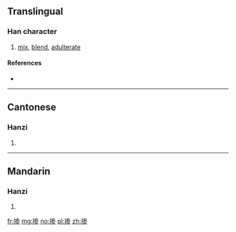 {{also|摻}}
==Translingual==

===Han character===
{{Han char|rn=64|rad=手|as=08|sn=11|four=|canj=QIKH|ids=⿰扌参}}

# [[mix]], [[blend]], [[adulterate]]

====References====
* {{Han ref|kx=0440.181|hdz=31909.060|uh=63BA|ud=25530}}

----

==Cantonese==

===Hanzi===
{{yue-hanzi|jyut=[[caam1]], [[caam4]]|y=chaam1, chaam4|tra=摻}}

# {{defn|lang=yue|sort=手08}}

----

==Mandarin==

===Hanzi===
{{cmn-hanzi|tra=摻|pin=[[càn]] ([[can4]]), [[chān]] ([[chan1]]), [[shǎn]] ([[shan3]])|wg=ts'an<sup>4</sup>, ch'an<sup>1</sup>, shan<sup>3</sup>}}

# {{defn|lang=cmn|sort=手08}}

[[fr:掺]]
[[mg:掺]]
[[no:掺]]
[[pl:掺]]
[[zh:掺]]